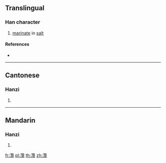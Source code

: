{{also|漤}}
==Translingual==

===Han character===
{{Han char|rn=85|rad=水|as=21|sn=24|four=38116|canj=ESWU}}

# [[marinate]] in [[salt]]

====References====
* {{Han ref|kx=0664.050|dkj=18816|dj=1072.300|hdz=31797.100|uh=7060|ud=28768|bh=F8B0|bd=63664}}

----

==Cantonese==

===Hanzi===
{{yue-hanzi|jyut=|y=laam5|sim=漤}}

# {{defn|lang=yue|sort=水21}}

----

==Mandarin==

===Hanzi===
{{cmn-hanzi|sim=漤|pin=[[lǎn]] ([[lan3]])|wg=lan<sup>3</sup>}}

# {{defn|lang=cmn|sort=水21}}

[[fr:灠]]
[[pl:灠]]
[[th:灠]]
[[zh:灠]]